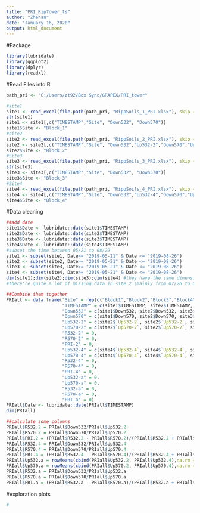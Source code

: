 ```yaml
---
title: "PRI_RipTower_ts"
author: "Zhehan"
date: "January 16, 2020"
output: html_document
---
```


#Package
```r
library(lubridate)
library(ggplot2)
library(dplyr)
library(readxl)
```

#Read Files into R
```r
path_pri <- "C:/Users/zt92/Box Sync/GRAPEX/PRI_tower"

#site1
site1 <- read_excel(file.path(path_pri, "RippSoils_1_PRI.xlsx"), skip = 5, col_names = c("TIMESTAMP","Record","Site","Down532","Down570","PRI_Ind"))
str(site1)
site1 <- site1[,c("TIMESTAMP","Site", "Down532", "Down570")]
site1$Site <- "Block_1"
#site2
site2 <- read_excel(file.path(path_pri, "RippSoils_2_PRI.xlsx"), skip = 5, col_names = c("TIMESTAMP","Record","Site","PRI","Down532","Up532-2","Down570","Up570-2","PRI_Ind1","PRI_Ind2", "NAs"))
site2 <- site2[,c("TIMESTAMP","Site", "Down532","Up532-2","Down570","Up570-2")]
site2$Site <- "Block_2"
#Site3
site3 <- read_excel(file.path(path_pri, "RippSoils_3_PRI.xlsx"), skip = 5, col_names = c("TIMESTAMP","Record","Site","Down532","Down570","PRI_Ind"))
str(site3)
site3 <- site3[,c("TIMESTAMP","Site", "Down532", "Down570")]
site3$Site <- "Block_3"
#Site4 
site4 <- read_excel(file.path(path_pri, "RippSoils_4_PRI.xlsx"), skip = 5, col_names = c("TIMESTAMP","Record","Site","PRI","Down532","Up532-4","Down570","Up570-4","PRI_Ind1","PRI_Ind2"))
site4 <- site4[,c("TIMESTAMP","Site", "Down532","Up532-4","Down570","Up570-4")]
site4$Site <- "Block_4"
```

#Data cleaning 
```r
##add date 
site1$Date <- lubridate::date(site1$TIMESTAMP)
site2$Date <- lubridate::date(site2$TIMESTAMP)
site3$Date <- lubridate::date(site3$TIMESTAMP)
site4$Date <- lubridate::date(site4$TIMESTAMP)
#subset the time between 05/21 to 08/29
site1 <- subset(site1, Date>= "2019-05-21" & Date <= "2019-08-26")
site2 <- subset(site2, Date>= "2019-05-21" & Date <= "2019-08-26")
site3 <- subset(site3, Date>= "2019-05-21" & Date <= "2019-08-26")
site4 <- subset(site4, Date>= "2019-05-21" & Date <= "2019-08-26")
dim(site1);dim(site2);dim(site3);dim(site4) #they have the same dimension
#there're quite a lot of missing data in site 2 (mainly from 07/26 to 08/09)

##Combine them together 
PRIall <- data.frame("Site" = rep(c("Block1","Block2","Block3","Block4"), each = 9408), 
                     "TIMESTAMP" = c(site1$TIMESTAMP, site2$TIMESTAMP, site3$TIMESTAMP, site4$TIMESTAMP),
                     "Down532" = c(site1$Down532, site2$Down532, site3$Down532, site4$Down532), 
                     "Down570" = c(site1$Down570, site2$Down570, site3$Down570, site4$Down570),
                     "Up532-2" = c(site2$`Up532-2`, site2$`Up532-2`, site2$`Up532-2`, site2$`Up532-2`),
                     "Up570-2" = c(site2$`Up570-2`, site2$`Up570-2`, site2$`Up570-2`, site2$`Up570-2`),
                     "R532-2" = 0, 
                     "R570-2" = 0,
                     "PRI-2" = 0, 
                     "Up532-4" = c(site4$`Up532-4`, site4$`Up532-4`, site4$`Up532-4`, site4$`Up532-4`),
                     "Up570-4" = c(site4$`Up570-4`, site4$`Up570-4`, site4$`Up570-4`, site4$`Up570-4`),
                     "R532-4" = 0,
                     "R570-4" = 0,
                     "PRI-4" = 0,
                     "Up532-a" = 0, 
                     "Up570-a" = 0, 
                     "R532-a" = 0, 
                     "R570-a" = 0,
                     "PRI-a" = 0)
PRIall$Date <- lubridate::date(PRIall$TIMESTAMP)
dim(PRIall)

##calculate some columns 
PRIall$R532.2 = PRIall$Down532/PRIall$Up532.2
PRIall$R570.2 = PRIall$Down570/PRIall$Up570.2
PRIall$PRI.2 = (PRIall$R532.2 - PRIall$R570.2)/(PRIall$R532.2 + PRIall$R570.2)
PRIall$R532.4 = PRIall$Down532/PRIall$Up532.4
PRIall$R570.4 = PRIall$Down570/PRIall$Up570.4
PRIall$PRI.4 = (PRIall$R532.4 - PRIall$R570.4)/(PRIall$R532.4 + PRIall$R570.4)
PRIall$Up532.a = rowMeans(cbind(PRIall$Up532.2, PRIall$Up532.4),na.rm = TRUE)
PRIall$Up570.a = rowMeans(cbind(PRIall$Up570.2, PRIall$Up570.4),na.rm = TRUE)
PRIall$R532.a = PRIall$Down532/PRIall$Up532.a
PRIall$R570.a = PRIall$Down570/PRIall$Up570.a
PRIall$PRI.a = (PRIall$R532.a - PRIall$R570.a)/(PRIall$R532.a + PRIall$R570.a)

```

#exploration plots
```r
#
```

